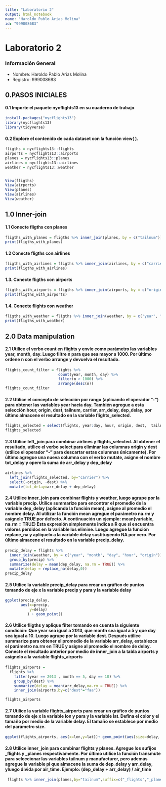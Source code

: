 ```yaml
---
title: "Laboratorio 2"
output: html_notebook
name: "Haroldo Pablo Arias Molina"
id: "999008683"
---
```



# Laboratorio 2

### Información General
- Nombre: Haroldo Pablo Arias Molina
- Registro: 999008683


## 0.PASOS INICIALES
#### 0.1 Importe el paquete nycflights13 en su cuaderno de trabajo
```r
install.packages("nycflights13")
library(nycflights13)
library(tidyverse)
```

#### 0.2 Explore el contenido de cada dataset con la función view( ).
```r
fligths = nycflights13::flights
airports = nycflights13::airports
planes = nycflights13::planes
airlines = nycflights13::airlines
weather = nycflights13::weather


View(fligths)
View(airports)
View(planes)
View(airlines)
View(weather)

```

## 1.0 Inner-join
#### 1.1 Conecte fligths con planes
```r
fligths_with_planes = fligths %>% inner_join(planes, by = c("tailnum")) %>% 
print(fligths_with_planes)
```

#### 1.2 Conecte fligths con airlines
```r
fligths_with_airlines = fligths %>% inner_join(airlines, by = c("carrier")) %>% 
print(fligths_with_airlines)
```

#### 1.3. Conecte fligths con airports
```r
fligths_with_airports = fligths %>% inner_join(airports, by = c("origin" = "faa")) %>% inner_join(airports,by=c("dest" = "faa")) %>%
print(fligths_with_airports)
```

#### 1.4. Conecte flights con weather
```r
fligths_with_weather = fligths %>% inner_join(weather, by = c("year", "month", "day", "hour", "origin")) %>%
print(fligths_with_weather)
```

## 2.0 Data manipulation
#### 2.1 Utilice el verbo count en flights y envíe como parámetro las variables year, month, day. Luego filtre n para que sea mayor a 1000. Por último ordene n con el verbo arrange y devuelva el resultado.
```r
flights_count_filter = flights %>%
                        count(year, month, day) %>%
                        filter(n > 1000) %>%
                        arrange(desc(n))
flights_count_filter
```

#### 2.2 Utilice el concepto de selección por rango (aplicando el operador “:”) para obtener las variables year hacia day. También agregue a esta selección hour, origin, dest, tailnum, carrier, arr_delay, dep_delay, por último almacene el resultado en la variable flights_selected.
```r
flights_selected = select(flights, year:day, hour, origin, dest,  tailnum, carrier, arr_delay, dep_delay)
flights_selected
```
#### 2.3 Utilice left_join para combinar airlines y flights_selected. Al obtener el resultado, utilice el verbo select para eliminar las columnas origin y dest (utilice el operador “-” para descartar estas columnas únicamente). Por último agregue una nueva columna con el verbo mutate, asigne el nombre tot_delay y opere la suma de arr_delay y dep_delay
```r
airlines %>%
  left_join(flights_selected, by="carrier") %>%
  select(-origin, -dest) %>%
  mutate(tot_delay=arr_delay + dep_delay)
```


#### 2.4 Utilice inner_join para combinar flights y weather, luego agrupe por la variable precip. Utilice summarize para encontrar el promedio de la variable dep_delay (aplicando la función mean), asigne al promedio el nombre delay. Al utilizar la función mean agregue el parámetro na.rm y asígnele TRUE por defecto. A continuación un ejemplo: mean(variable, na.rm = TRUE) Esta expresión simplemente indica a R que si encuentra valores perdidos en la variable los elimine. Luego agregue la función replace_na y aplíquelo a la variable delay sustituyendo NA por cero. Por último almacene el resultado en la variable precip_delay.
```r
precip_delay = flights %>%
  inner_join(weather, by = c("year", "month", "day", "hour", "origin")) %>%
  group_by(precip) %>%
  summarize(delay = mean(dep_delay, na.rm = TRUE)) %>%
  mutate(delay = replace_na(delay,0))
precip_delay
```

#### 2.5 Utilice la variable precip_delay para crear un gráfico de puntos tomando de eje x la variable precip y para y la variable delay
```r
ggplot(precip_delay,
       aes(x=precip,
           y=delay)
          ) + geom_point()
```

#### 2.6 Utilice fligths y aplique filter tomando en cuenta la siguiente condición: Que year sea igual a 2013, que month sea igual a 5 y que day sea igual a 10. Luego agrupe por la variable dest. Después utilice summarize para obtener el promedio de la variable arr_delay, establezca el parámetro na.rm en TRUE y asigne al promedio el nombre de delay. Conecte el resultado anterior por medio de inner_join a la tabla airports y asignelo a la variable flights_airports
```r
flights_airports = 
  flights %>% 
    filter(year == 2013 , month == 5, day == 10) %>%
    group_by(dest) %>%
    summarize(delay = mean(arr_delay,na.rm = TRUE)) %>% 
    inner_join(airports,by=c("dest"="faa"))
  
flights_airports
```

#### 2.7 Utilice la variable flights_airports para crear un gráfico de puntos tomando de eje x la variable lon y para y la variable lat. Defina el color y el tamaño por medio de la variable delay. El tamaño se establece por medio del parámetro size.
```r
ggplot(flights_airports, aes(x=lon,y=lat))+ geom_point(aes(size=delay, colour=delay))
```

#### 2.8 Utilice inner_join para combinar flights y planes. Agregue los sufijos _flights y _planes respectivamente. Por último utilice la función transmute para seleccionar las variables tailnum y manufacturer, pero además agregue la variable pi que almacene la suma de dep_delay y arr_delay, yluego divida por air_time. Ejemplo: (dep_delay + arr_delay) / air_time
```r
 flights %>% inner_join(planes,by="tailnum",suffix=c("_flights","_planes")) %>% transmute(tailnum, manufacturer, pi = (dep_delay+arr_delay)/air_time)
```



